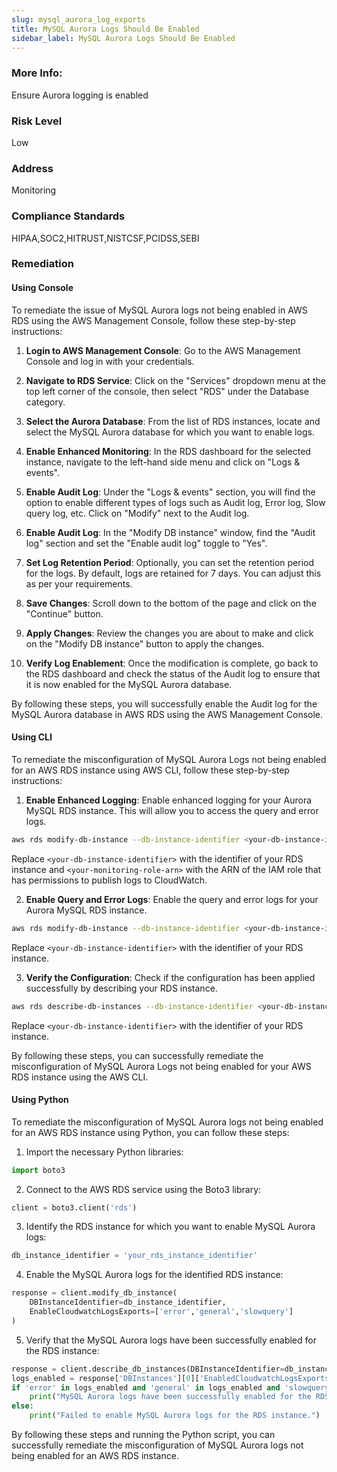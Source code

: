 ```yaml
---
slug: mysql_aurora_log_exports
title: MySQL Aurora Logs Should Be Enabled
sidebar_label: MySQL Aurora Logs Should Be Enabled
---
```

### More Info:

Ensure Aurora logging is enabled

### Risk Level

Low

### Address

Monitoring

### Compliance Standards

HIPAA,SOC2,HITRUST,NISTCSF,PCIDSS,SEBI

### Remediation

#### Using Console

To remediate the issue of MySQL Aurora logs not being enabled in AWS RDS using the AWS Management Console, follow these step-by-step instructions:

1. **Login to AWS Management Console**: Go to the AWS Management Console and log in with your credentials.

2. **Navigate to RDS Service**: Click on the "Services" dropdown menu at the top left corner of the console, then select "RDS" under the Database category.

3. **Select the Aurora Database**: From the list of RDS instances, locate and select the MySQL Aurora database for which you want to enable logs.

4. **Enable Enhanced Monitoring**: In the RDS dashboard for the selected instance, navigate to the left-hand side menu and click on "Logs & events".

5. **Enable Audit Log**: Under the "Logs & events" section, you will find the option to enable different types of logs such as Audit log, Error log, Slow query log, etc. Click on "Modify" next to the Audit log.

6. **Enable Audit Log**: In the "Modify DB instance" window, find the "Audit log" section and set the "Enable audit log" toggle to "Yes".

7. **Set Log Retention Period**: Optionally, you can set the retention period for the logs. By default, logs are retained for 7 days. You can adjust this as per your requirements.

8. **Save Changes**: Scroll down to the bottom of the page and click on the "Continue" button.

9. **Apply Changes**: Review the changes you are about to make and click on the "Modify DB instance" button to apply the changes.

10. **Verify Log Enablement**: Once the modification is complete, go back to the RDS dashboard and check the status of the Audit log to ensure that it is now enabled for the MySQL Aurora database.

By following these steps, you will successfully enable the Audit log for the MySQL Aurora database in AWS RDS using the AWS Management Console.

#### Using CLI

To remediate the misconfiguration of MySQL Aurora Logs not being enabled for an AWS RDS instance using AWS CLI, follow these step-by-step instructions:

1. **Enable Enhanced Logging**: Enable enhanced logging for your Aurora MySQL RDS instance. This will allow you to access the query and error logs.

```bash
aws rds modify-db-instance --db-instance-identifier <your-db-instance-identifier> --enable-enhanced-monitoring --monitoring-role-arn <your-monitoring-role-arn> --monitoring-interval 60
```

Replace `<your-db-instance-identifier>` with the identifier of your RDS instance and `<your-monitoring-role-arn>` with the ARN of the IAM role that has permissions to publish logs to CloudWatch.

2. **Enable Query and Error Logs**: Enable the query and error logs for your Aurora MySQL RDS instance.

```bash
aws rds modify-db-instance --db-instance-identifier <your-db-instance-identifier> --enable-cloudwatch-logs-exports '["audit","error","general","slowquery"]'
```

Replace `<your-db-instance-identifier>` with the identifier of your RDS instance.

3. **Verify the Configuration**: Check if the configuration has been applied successfully by describing your RDS instance.

```bash
aws rds describe-db-instances --db-instance-identifier <your-db-instance-identifier> --query 'DBInstances[*].[DBInstanceArn,DBInstanceStatus]'
```

Replace `<your-db-instance-identifier>` with the identifier of your RDS instance.

By following these steps, you can successfully remediate the misconfiguration of MySQL Aurora Logs not being enabled for your AWS RDS instance using the AWS CLI.

#### Using Python

To remediate the misconfiguration of MySQL Aurora logs not being enabled for an AWS RDS instance using Python, you can follow these steps:

1. Import the necessary Python libraries:
```python
import boto3
```

2. Connect to the AWS RDS service using the Boto3 library:
```python
client = boto3.client('rds')
```

3. Identify the RDS instance for which you want to enable MySQL Aurora logs:
```python
db_instance_identifier = 'your_rds_instance_identifier'
```

4. Enable the MySQL Aurora logs for the identified RDS instance:
```python
response = client.modify_db_instance(
    DBInstanceIdentifier=db_instance_identifier,
    EnableCloudwatchLogsExports=['error','general','slowquery']
)
```

5. Verify that the MySQL Aurora logs have been successfully enabled for the RDS instance:
```python
response = client.describe_db_instances(DBInstanceIdentifier=db_instance_identifier)
logs_enabled = response['DBInstances'][0]['EnabledCloudwatchLogsExports']
if 'error' in logs_enabled and 'general' in logs_enabled and 'slowquery' in logs_enabled:
    print("MySQL Aurora logs have been successfully enabled for the RDS instance.")
else:
    print("Failed to enable MySQL Aurora logs for the RDS instance.")
```

By following these steps and running the Python script, you can successfully remediate the misconfiguration of MySQL Aurora logs not being enabled for an AWS RDS instance.




